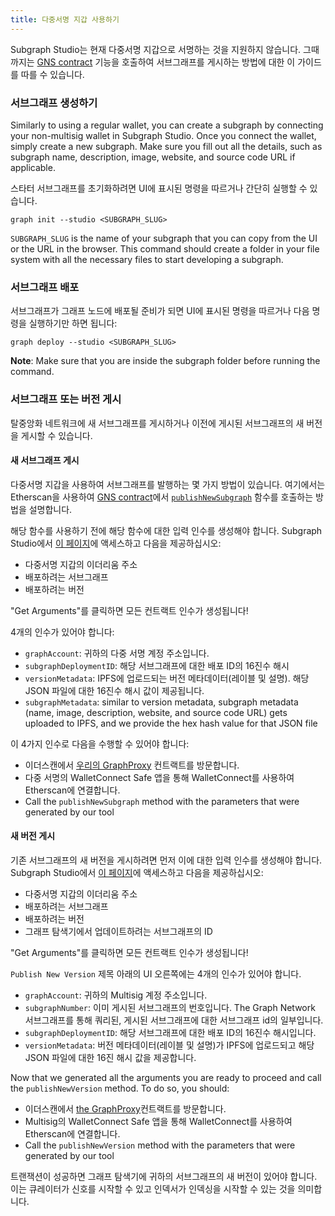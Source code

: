 ```yaml
---
title: 다중서명 지갑 사용하기
---
```


Subgraph Studio는 현재 다중서명 지갑으로 서명하는 것을 지원하지 않습니다. 그때까지는 [GNS contract](https://github.com/graphprotocol/contracts/blob/dev/contracts/discovery/GNS.sol) 기능을 호출하여 서브그래프를 게시하는 방법에 대한 이 가이드를 따를 수 있습니다.

### 서브그래프 생성하기

Similarly to using a regular wallet, you can create a subgraph by connecting your non-multisig wallet in Subgraph Studio. Once you connect the wallet, simply create a new subgraph. Make sure you fill out all the details, such as subgraph name, description, image, website, and source code URL if applicable.

스타터 서브그래프를 초기화하려면 UI에 표시된 명령을 따르거나 간단히 실행할 수 있습니다.

```
graph init --studio <SUBGRAPH_SLUG>
```

`SUBGRAPH_SLUG` is the name of your subgraph that you can copy from the UI or the URL in the browser. This command should create a folder in your file system with all the necessary files to start developing a subgraph.

### 서브그래프 배포

서브그래프가 그래프 노드에 배포될 준비가 되면 UI에 표시된 명령을 따르거나 다음 명령을 실행하기만 하면 됩니다:

```
graph deploy --studio <SUBGRAPH_SLUG>
```

**Note**: Make sure that you are inside the subgraph folder before running the command.

### 서브그래프 또는 버전 게시

탈중앙화 네트워크에 새 서브그래프를 게시하거나 이전에 게시된 서브그래프의 새 버전을 게시할 수 있습니다.

#### 새 서브그래프 게시

다중서명 지갑을 사용하여 서브그래프를 발행하는 몇 가지 방법이 있습니다. 여기에서는 Etherscan을 사용하여 [GNS contract](https://etherscan.io/address/0xaDcA0dd4729c8BA3aCf3E99F3A9f471EF37b6825)에서 [`publishNewSubgraph`](https://github.com/graphprotocol/contracts/blob/dev/contracts/discovery/GNS.sol#L231) 함수를 호출하는 방법을 설명합니다.

해당 함수를 사용하기 전에 해당 함수에 대한 입력 인수를 생성해야 합니다. Subgraph Studio에서 [이 페이지](https://thegraph.com/studio/multisig)에 액세스하고 다음을 제공하십시오:

- 다중서명 지갑의 이더리움 주소
- 배포하려는 서브그래프
- 배포하려는 버전

"Get Arguments"를 클릭하면 모든 컨트랙트 인수가 생성됩니다!

4개의 인수가 있어야 합니다:

- `graphAccount`: 귀하의 다중 서명 계정 주소입니다.
- `subgraphDeploymentID`: 해당 서브그래프에 대한 배포 ID의 16진수 해시
- `versionMetadata`: IPFS에 업로드되는 버전 메타데이터(레이블 및 설명). 해당 JSON 파일에 대한 16진수 해시 값이 제공됩니다.
- `subgraphMetadata`: similar to version metadata, subgraph metadata (name, image, description, website, and source code URL) gets uploaded to IPFS, and we provide the hex hash value for that JSON file

이 4가지 인수로 다음을 수행할 수 있어야 합니다:

- 이더스캔에서 [우리의 GraphProxy](https://etherscan.io/address/0xaDcA0dd4729c8BA3aCf3E99F3A9f471EF37b6825#writeProxyContract) 컨트랙트를 방문합니다.
- 다중 서명의 WalletConnect Safe 앱을 통해 WalletConnect를 사용하여 Etherscan에 연결합니다.
- Call the `publishNewSubgraph` method with the parameters that were generated by our tool

#### 새 버전 게시

기존 서브그래프의 새 버전을 게시하려면 먼저 이에 대한 입력 인수를 생성해야 합니다. Subgraph Studio에서 [이 페이지](https://thegraph.com/studio/multisig)에 액세스하고 다음을 제공하십시오:

- 다중서명 지갑의 이더리움 주소
- 배포하려는 서브그래프
- 배포하려는 버전
- 그래프 탐색기에서 업데이트하려는 서브그래프의 ID

"Get Arguments"를 클릭하면 모든 컨트랙트 인수가 생성됩니다!

`Publish New Version` 제목 아래의 UI 오른쪽에는 4개의 인수가 있어야 합니다.

- `graphAccount`: 귀하의 Multisig 계정 주소입니다.
- `subgraphNumber`: 이미 게시된 서브그래프의 번호입니다. The Graph Network 서브그래프를 통해 쿼리된, 게시된 서브그래프에 대한 서브그래프 id의 일부입니다.
- `subgraphDeploymentID`: 해당 서브그래프에 대한 배포 ID의 16진수 해시입니다.
- `versionMetadata`: 버전 메타데이터(레이블 및 설명)가 IPFS에 업로드되고 해당 JSON 파일에 대한 16진 해시 값을 제공합니다.

Now that we generated all the arguments you are ready to proceed and call the `publishNewVersion` method. To do so, you should:

- 이더스캔에서 [the GraphProxy](https://etherscan.io/address/0xaDcA0dd4729c8BA3aCf3E99F3A9f471EF37b6825#writeProxyContract)컨트랙트를 방문합니다.
- Multisig의 WalletConnect Safe 앱을 통해 WalletConnect를 사용하여 Etherscan에 연결합니다.
- Call the `publishNewVersion` method with the parameters that were generated by our tool

트랜잭션이 성공하면 그래프 탐색기에 귀하의 서브그래프의 새 버전이 있어야 합니다. 이는 큐레이터가 신호를 시작할 수 있고 인덱서가 인덱싱을 시작할 수 있는 것을 의미합니다.
